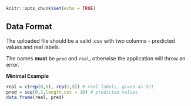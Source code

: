 ```{r setup, include=FALSE}
knitr::opts_chunk$set(echo = TRUE)
```

## Data Format

The uploaded file should be a valid .csv with two columns - predicted values and real labels.

The names **must** be `pred` and `real`, otherwise the application will throw an error.

**Minimal Example**
```{r}
real = c(rep(0,5), rep(1,5)) # real labels, given as 0/1
pred = seq(0,1,length.out = 10) # predicted values
data.frame(real, pred) 
```
